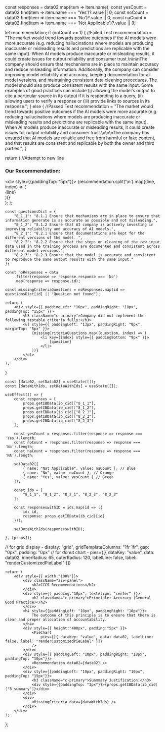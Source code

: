 


  const responses = data02.map(item => item.name);
  const yesCount = data02.find(item => item.name === 'Yes')?.value || 0;
  const noCount = data02.find(item => item.name === 'No')?.value || 0;
  const naCount = data02.find(item => item.name === 'Not Applicable')?.value || 0; 

  let recommendation;
  if (noCount >= 1) {
    //Failed Test
    recommendation = "The market would trend towards positive outcomes if the AI models were more accurate (e.g. reducing hallucinations where models are producing inaccurate or misleading results and predictions are replicable with the same input). When AI models produce inaccurate or misleading results, it could create issues for output reliability and consumer trust.\n\n\nThe company should ensure that mechanisms are in place to maintain accuracy and reduce misleading information. Additionally, the company can consider improving model reliability and accuracy, keeping documentation for all model versions, and maintaining consistent data cleaning procedures. The model should also produce consistent results with the same input. Some examples of good practices can include (i) allowing the model's output to cite a particular source in its output if it is responding to a query, (ii) allowing users to verify a response or (iii) provide links to sources in its response.";
  } else {
    //Passed Test
    recommendation = "The market would trend towards positive outcomes if the AI models were more accurate (e.g. reducing hallucinations where models are producing inaccurate or misleading results and predictions are replicable with the same input). When AI models produce inaccurate or misleading results, it could create issues for output reliability and consumer trust.\n\n\nThe company has ensured that AI models are reliable and free from harmful or fake content, and that results are consistent and replicable by both the owner and third parties.";
  }

  return (
    //Attempt to new line
    <div className="recommendation">
      <h3 className="c-primary">Our Recommendation:</h3>
      <div style={{paddingTop: "5px"}}>
        {recommendation.split('\n').map((line, index) => (
            <div key={index}>{line}</div>
        ))}
      </div>
    </div>
  );
};

    const questionsDict = {
        "8_1_1": "8.1.1 Ensure that mechanisms are in place to ensure that information generate is as accurate as possible and not misleading.",
        "8_1_2": "8.1.2 Ensure that AI company is actively investing in improving reliability and accuracy of AI models.",
        "8_2_1": "8.2.1 Ensure that documentations are kept for the different versions of the model. ",
        "8_2_2": "8.2.2 Ensure that the steps on cleaning of the raw input data used in the training process are documented and consistent across different model versions.",
        "8_2_3": "8.2.3 Ensure that the model is accurate and consistent to reproduce the same output results with the same input."
    };

    const noResponses = data
        .filter(response => response.response === 'No')
        .map(response => response.id);

    const missingCriteriaQuestions = noResponses.map(id => questionsDict[id] || "Question not found");

    return (
        <div style={{ paddingLeft: "10px", paddingRight: "10px", paddingTop: "15px" }}>
            <h3 className="c-primary">Company did not implement the following testable criteria fully:</h3>
            <ul style={{ paddingLeft: "13px", paddingRight: "0px", marginTop: "5px" }}>
                {missingCriteriaQuestions.map((question, index) => (
                    <li key={index} style={{ paddingBottom: "9px" }}>
                        {question}
                    </li>
                ))}
            </ul>
        </div>
    );
}

    const [data02, setData02] = useState([]);
    const [dataWithIds, setDataWithIds] = useState([]);

    useEffect(() => {
        const responses = [
            props.getIBData(ib_cid)["8_1_1"],
            props.getIBData(ib_cid)["8_1_2"],
            props.getIBData(ib_cid)["8_2_1"],
            props.getIBData(ib_cid)["8_2_2"],
            props.getIBData(ib_cid)["8_2_3"]
        ];

        const yesCount = responses.filter(response => response === 'Yes').length;
        const noCount = responses.filter(response => response === 'No').length;
        const naCount = responses.filter(response => response === 'NA').length;

        setData02([
            { name: "Not Applicable", value: naCount }, // Blue
            { name: "No", value: noCount }, // Orange
            { name: "Yes", value: yesCount } // Green
        ]);

        const ids = [
            "8_1_1", "8_1_2", "8_2_1", "8_2_2", "8_2_3"
        ];

        const responseswithID = ids.map(id => ({
            id: id,
            response: props.getIBData(ib_cid)[id]
        }));

        setDataWithIds(responseswithID);

    }, [props]);

// for grid display - display: "grid", gridTemplateColumns: "1fr 1fr", gap: "0px", padding: "0px" 
// for donut chart - pies={[{ dataKey: "value", data: data02, innerRadius: 65, outerRadius: 120, labelLine: false, label: "renderCustomizedPieLabel" }]} 

    return (
        <div style={{ width:"100%"}}>
            <div className="aiv-panel">
                <h2>CCCS Recommendations</h2>
            </div>
            <div style={{ padding:"10px", textAlign: "center" }}>
                <h2 className="c-primary">Principle: Accuracy (General Good Practice)</h2>
            </div>
            <h4 style={{paddingLeft: "10px", paddingRight: "10px"}}>
                The outcome of this principle is to ensure that there is clear and proper allocation of accountability.
            </h4>
            <div style={{ height:"400px", padding:"5px" }}>
                <PieChart
                    pies={[{ dataKey: "value", data: data02, labelLine: false, label: "renderCustomizedPieLabel" }]} 
                />
            </div>
            <div style={{ paddingLeft: "10px", paddingRight: "10px", paddingTop: "10px"}}>
                <Recommendation data02={data02} />
            </div>
            <div style={{paddingLeft: "10px", paddingRight: "10px", paddingTop: "15px"}}>
                <h3 className="c-primary">Summmary Justification:</h3>
                <div style={{paddingTop: "3px"}}>{props.getIBData(ib_cid)["8_summary"]}</div>
            </div>
            <div>
                <MissingCriteria data={dataWithIds} />
            </div>
        </div>
    );
};

